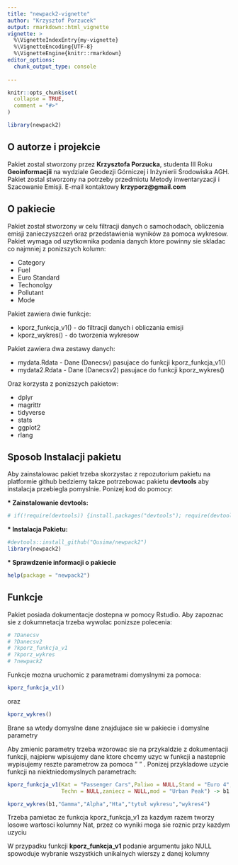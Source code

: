 ```yaml
---
title: "newpack2-vignette"
author: "Krzysztof Porzucek"
output: rmarkdown::html_vignette
vignette: >
  %\VignetteIndexEntry{my-vignette}
  %\VignetteEncoding{UTF-8}
  %\VignetteEngine{knitr::rmarkdown}
editor_options: 
  chunk_output_type: console
  
---
```


```r
knitr::opts_chunk$set(
  collapse = TRUE,
  comment = "#>"
)
```

```r

library(newpack2)
```

## O autorze i projekcie

Pakiet zostal stworzony przez __Krzysztofa Porzucka__, studenta III Roku __Geoinformacjii__ na wydziale Geodezji Górniczej i Inżynierii Środowiska AGH. Pakiet zostal stworzony na potrzeby przedmiotu Metody inwentaryzacji i Szacowanie Emisji. E-mail kontaktowy __krzyporz@gmail.com__



## O pakiecie

Pakiet został stworzony w celu filtracji danych o samochodach, obliczenia emisji zanieczyszczeń oraz przedstawienia wyników
za pomoca wykresow. Pakiet wymaga od uzytkownika podania danych ktore powinny sie skladac co najmniej z ponizszych kolumn:

* Category
* Fuel
* Euro Standard
* Techonolgy
* Pollutant
* Mode

Pakiet zawiera dwie funkcje:

* kporz_funkcja_v1() - do filtracji danych i obliczania emisji
* kporz_wykres() - do tworzenia wykresow

Pakiet zawiera dwa zestawy danych:

* mydata.Rdata - Dane (Danecsv) pasujace do funkcji kporz_funkcja_v1()
* mydata2.Rdata - Dane (Danecsv2) pasujace do funkcji kporz_wykres()
  
Oraz korzysta z ponizszych pakietow:

* dplyr 
* magrittr
* tidyverse
* stats
* ggplot2
* rlang

## Sposob Instalacji pakietu

Aby zainstalowac pakiet trzeba skorzystac z repozutorium pakietu na platformie github
bedziemy takze potrzebowac pakietu __devtools__ aby instalacja przebiegla pomyslnie.
Ponizej kod do pomocy:

__* Zainstalowanie devtools: __ 
 
```r
# if(!require(devtools)) {install.packages("devtools"); require(devtools)}
```
  

__* Instalacja Pakietu:  __
  
```r
#devtools::install_github("Qusima/newpack2")  
library(newpack2)
```
  

__* Sprawdzenie informacji o pakiecie __
```r
help(package = "newpack2")
```



## Funkcje


Pakiet posiada dokumentacje  dostepna w pomocy Rstudio. Aby zapoznac sie z dokumnetacja
trzeba wywolac ponizsze polecenia:

```r
# ?Danecsv
# ?Danecsv2
# ?kporz_funkcja_v1
# ?kporz_wykres
# ?newpack2
```

Funkcje mozna uruchomic z parametrami domyslnymi za pomoca:

```r
kporz_funkcja_v1()
```

oraz  

```r
kporz_wykres()
```


Brane sa wtedy domyslne dane znajdujace sie w pakiecie i domyslne parametry  


Aby zmienic parametry trzeba wzorowac sie na przykaldzie z dokumentacji funkcji,
najpierw wpisujemy dane ktore chcemy uzyc w funkcji a nastepnie wypisujemy reszte parametrow
za pomoca " " . Ponizej przykladowe uzycie funkcji na niektniedomyslnych parametrach:


```r
kporz_funkcja_v1(Kat = "Passenger Cars",Paliwo = NULL,Stand = "Euro 4",
                 Techn = NULL,zaniecz = NULL,mod = "Urban Peak") -> b1

kporz_wykres(b1,"Gamma","Alpha","Hta","tytuł wykresu","wykres4")
```



Trzeba pamietac ze funkcja kporz_funkcja_v1 za kazdym razem tworzy losowe wartosci kolumny Nat,
przez co wyniki moga sie roznic przy kazdym uzyciu  


W przypadku funkcji __kporz_funkcja_v1__ podanie argumentu jako NULL spowoduje wybranie
wszystkich unikalnych wierszy z danej kolumny

